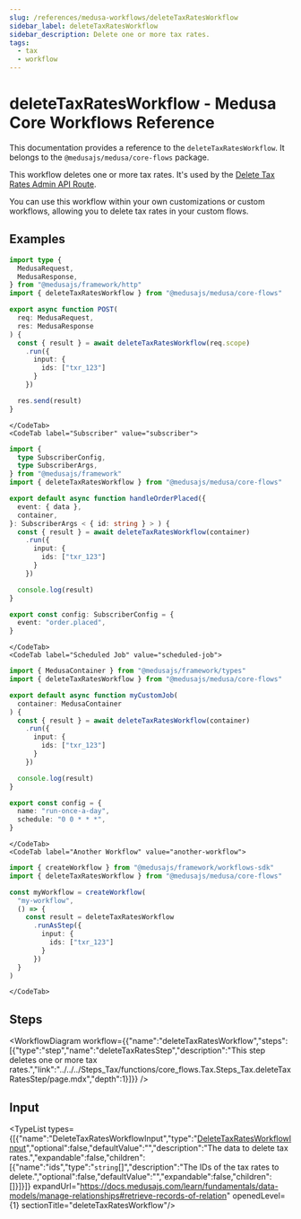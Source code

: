 ```yaml
---
slug: /references/medusa-workflows/deleteTaxRatesWorkflow
sidebar_label: deleteTaxRatesWorkflow
sidebar_description: Delete one or more tax rates.
tags:
  - tax
  - workflow
---
```



# deleteTaxRatesWorkflow - Medusa Core Workflows Reference

This documentation provides a reference to the `deleteTaxRatesWorkflow`. It belongs to the `@medusajs/medusa/core-flows` package.

This workflow deletes one or more tax rates. It's used by the
[Delete Tax Rates Admin API Route](https://docs.medusajs.com/api/admin#tax-rates\_deletetaxratesid).

You can use this workflow within your own customizations or custom workflows, allowing you
to delete tax rates in your custom flows.

<SourceCodeLink link="https://github.com/medusajs/medusa/blob/43aa993971718063bb40e7e3f650ef0e84056d09/packages/core/core-flows/src/tax/workflows/delete-tax-rates.ts#L38" />

## Examples

<CodeTabs group="workflow-exection">
    <CodeTab label="API Route" value="api-route">
    
```ts title="src/api/workflow/route.ts"
import type {
  MedusaRequest,
  MedusaResponse,
} from "@medusajs/framework/http"
import { deleteTaxRatesWorkflow } from "@medusajs/medusa/core-flows"

export async function POST(
  req: MedusaRequest,
  res: MedusaResponse
) {
  const { result } = await deleteTaxRatesWorkflow(req.scope)
    .run({
      input: {
        ids: ["txr_123"]
      }
    })

  res.send(result)
}
```

    </CodeTab>
    <CodeTab label="Subscriber" value="subscriber">
    
```ts title="src/subscribers/order-placed.ts"
import {
  type SubscriberConfig,
  type SubscriberArgs,
} from "@medusajs/framework"
import { deleteTaxRatesWorkflow } from "@medusajs/medusa/core-flows"

export default async function handleOrderPlaced({
  event: { data },
  container,
}: SubscriberArgs < { id: string } > ) {
  const { result } = await deleteTaxRatesWorkflow(container)
    .run({
      input: {
        ids: ["txr_123"]
      }
    })

  console.log(result)
}

export const config: SubscriberConfig = {
  event: "order.placed",
}
```

    </CodeTab>
    <CodeTab label="Scheduled Job" value="scheduled-job">
    
```ts title="src/jobs/message-daily.ts"
import { MedusaContainer } from "@medusajs/framework/types"
import { deleteTaxRatesWorkflow } from "@medusajs/medusa/core-flows"

export default async function myCustomJob(
  container: MedusaContainer
) {
  const { result } = await deleteTaxRatesWorkflow(container)
    .run({
      input: {
        ids: ["txr_123"]
      }
    })

  console.log(result)
}

export const config = {
  name: "run-once-a-day",
  schedule: "0 0 * * *",
}
```

    </CodeTab>
    <CodeTab label="Another Workflow" value="another-workflow">
    
```ts title="src/workflows/my-workflow.ts"
import { createWorkflow } from "@medusajs/framework/workflows-sdk"
import { deleteTaxRatesWorkflow } from "@medusajs/medusa/core-flows"

const myWorkflow = createWorkflow(
  "my-workflow",
  () => {
    const result = deleteTaxRatesWorkflow
      .runAsStep({
        input: {
          ids: ["txr_123"]
        }
      })
  }
)
```

    </CodeTab>
  </CodeTabs>

## Steps

<WorkflowDiagram workflow={{"name":"deleteTaxRatesWorkflow","steps":[{"type":"step","name":"deleteTaxRatesStep","description":"This step deletes one or more tax rates.","link":"../../../Steps_Tax/functions/core_flows.Tax.Steps_Tax.deleteTaxRatesStep/page.mdx","depth":1}]}} />

## Input

<TypeList types={[{"name":"DeleteTaxRatesWorkflowInput","type":"[DeleteTaxRatesWorkflowInput](../../../../types/core_flows.DeleteTaxRatesWorkflowInput/page.mdx)","optional":false,"defaultValue":"","description":"The data to delete tax rates.","expandable":false,"children":[{"name":"ids","type":"`string`[]","description":"The IDs of the tax rates to delete.","optional":false,"defaultValue":"","expandable":false,"children":[]}]}]} expandUrl="https://docs.medusajs.com/learn/fundamentals/data-models/manage-relationships#retrieve-records-of-relation" openedLevel={1} sectionTitle="deleteTaxRatesWorkflow"/>
